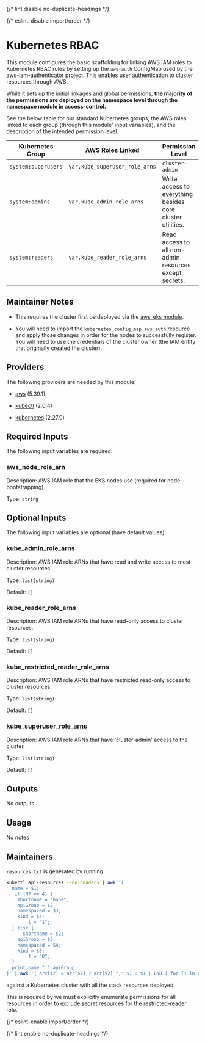 
{/* lint disable no-duplicate-headings */}

{/* eslint-disable import/order */}

<ModuleHeader name="kube_rbac" sourceHref="https://github.com/Panfactum/stack/tree/__PANFACTUM_VERSION_MAIN__/packages/infrastructure/kube_rbac" status="stable" type="direct" />

# Kubernetes RBAC

This module configures the basic scaffolding for linking AWS IAM roles to Kubernetes RBAC roles by setting up
the `aws-auth` ConfigMap used by the [aws-iam-authenticator](https://github.com/kubernetes-sigs/aws-iam-authenticator)
project. This enables user authentication to cluster resources through AWS.

While it sets up the initial linkages and global permissions, **the majority of the permissions are deployed on the
namespace level through the namespace module in access-control.**

See the below table for our standard Kubernetes groups, the AWS roles linked to each group (through this module'
input variables), and the description of the intended permission level.

| Kubernetes Group    | AWS Roles Linked               | Permission Level                                           |
| ------------------- | ------------------------------ | ---------------------------------------------------------- |
| `system:superusers` | `var.kube_superuser_role_arns` | `cluster-admin`                                            |
| `system:admins`     | `var.kube_admin_role_arns`     | Write access to everything besides core cluster utilities. |
| `system:readers`    | `var.kube_reader_role_arns`    | Read access to all non-admin resources except secrets.     |

## Maintainer Notes

* This requires the cluster first be deployed via the [aws\_eks module](/docs/main/reference/infrastructure-modules/aws/aws_eks).

* You will need to import the `kubernetes_config_map.aws_auth` resource and apply those changes in order for the nodes
  to successfully register. You will need to use the credentials of the cluster owner (the IAM entity that originally created the cluster).

## Providers

The following providers are needed by this module:

* [aws](https://registry.terraform.io/providers/hashicorp/aws/5.39.1/docs) (5.39.1)

* [kubectl](https://registry.terraform.io/providers/alekc/kubectl/2.0.4/docs) (2.0.4)

* [kubernetes](https://registry.terraform.io/providers/hashicorp/kubernetes/2.27.0/docs) (2.27.0)

## Required Inputs

The following input variables are required:

### aws\_node\_role\_arn

Description: AWS IAM role that the EKS nodes use (required for node bootstrapping)..

Type: `string`

## Optional Inputs

The following input variables are optional (have default values):

### kube\_admin\_role\_arns

Description: AWS IAM role ARNs that have read and write access to most cluster resources.

Type: `list(string)`

Default: `[]`

### kube\_reader\_role\_arns

Description: AWS IAM role ARNs that have read-only access to cluster resources.

Type: `list(string)`

Default: `[]`

### kube\_restricted\_reader\_role\_arns

Description: AWS IAM role ARNs that have restricted read-only access to cluster resources.

Type: `list(string)`

Default: `[]`

### kube\_superuser\_role\_arns

Description: AWS IAM role ARNs that have 'cluster-admin' access to the cluster.

Type: `list(string)`

Default: `[]`

## Outputs

No outputs.

## Usage

No notes

## Maintainers

`resources.txt` is generated by running

```bash
kubectl api-resources --no-headers | awk '{
  name = $1;
   if (NF == 4) {
    shortname = "none";
    apiGroup = $2
    namespaced = $3;
    kind = $4;
        t = "1";
  } else {
      shortname = $2;
    apiGroup = $3
    namespaced = $4;
    kind = $5;
        t = "0";
  }
  print name " " apiGroup;
}' | awk '{ arr[$2] = arr[$2] ? arr[$2] "," $1 : $1 } END { for (i in arr) print arr[i], i }'

```

against a Kubernetes cluster with all the stack resources deployed.

This is required by we must explicitly enumerate permissions for all resources in order to exclude secret resources
for the restricted-reader role.

{/* eslint-enable import/order */}

{/* lint enable no-duplicate-headings */}
